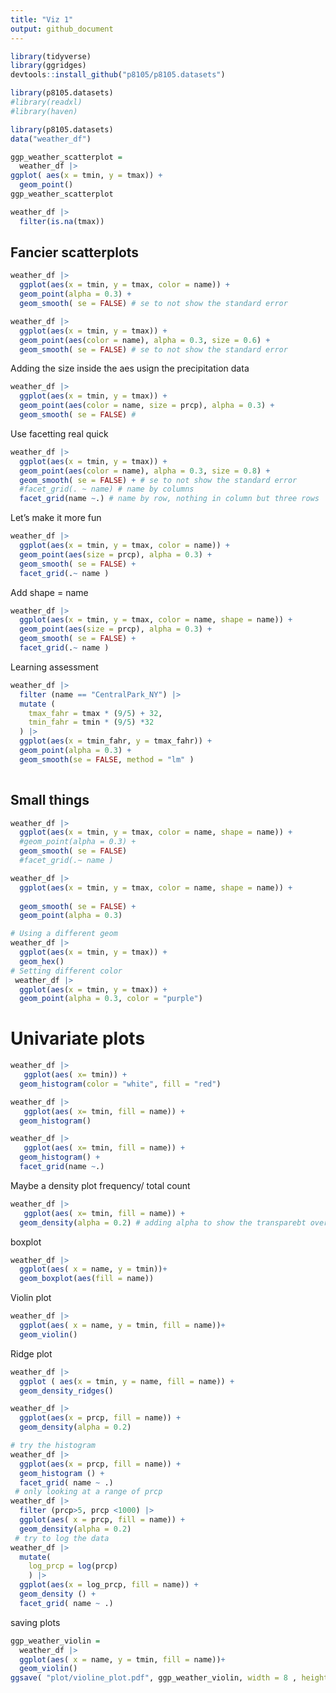 ```yaml
---
title: "Viz 1"
output: github_document
---
```


```r
library(tidyverse)
library(ggridges)
devtools::install_github("p8105/p8105.datasets")

library(p8105.datasets)
#library(readxl)
#library(haven)
```

```r
library(p8105.datasets)
data("weather_df")
```

```r
ggp_weather_scatterplot = 
  weather_df |>
ggplot( aes(x = tmin, y = tmax)) + 
  geom_point()
ggp_weather_scatterplot
```

```r
weather_df |>
  filter(is.na(tmax))
```
## Fancier scatterplots
```r
weather_df |>
  ggplot(aes(x = tmin, y = tmax, color = name)) +
  geom_point(alpha = 0.3) +
  geom_smooth( se = FALSE) # se to not show the standard error
```
```r
weather_df |>
  ggplot(aes(x = tmin, y = tmax)) +
  geom_point(aes(color = name), alpha = 0.3, size = 0.6) +
  geom_smooth( se = FALSE) # se to not show the standard error


```

Adding the size inside the aes usign the precipitation data

```r
weather_df |>
  ggplot(aes(x = tmin, y = tmax)) +
  geom_point(aes(color = name, size = prcp), alpha = 0.3) +
  geom_smooth( se = FALSE) # 
```
 Use facetting real quick
```r
weather_df |>
  ggplot(aes(x = tmin, y = tmax)) +
  geom_point(aes(color = name), alpha = 0.3, size = 0.8) +
  geom_smooth( se = FALSE) + # se to not show the standard error
  #facet_grid(. ~ name) # name by columns
  facet_grid(name ~.) # name by row, nothing in column but three rows

```
 Let's make it more fun
```r
weather_df |>
  ggplot(aes(x = tmin, y = tmax, color = name)) +
  geom_point(aes(size = prcp), alpha = 0.3) +
  geom_smooth( se = FALSE) +
  facet_grid(.~ name )
```
 Add shape = name
```r
weather_df |>
  ggplot(aes(x = tmin, y = tmax, color = name, shape = name)) +
  geom_point(aes(size = prcp), alpha = 0.3) +
  geom_smooth( se = FALSE) +
  facet_grid(.~ name )
```
 Learning assessment
```r
weather_df |>
  filter (name == "CentralPark_NY") |>
  mutate (
    tmax_fahr = tmax * (9/5) + 32,
    tmin_fahr = tmin * (9/5) *32
  ) |>
  ggplot(aes(x = tmin_fahr, y = tmax_fahr)) +
  geom_point(alpha = 0.3) +
  geom_smooth(se = FALSE, method = "lm" )
  
```

## Small things
```r
weather_df |>
  ggplot(aes(x = tmin, y = tmax, color = name, shape = name)) +
  #geom_point(alpha = 0.3) +
  geom_smooth( se = FALSE) 
  #facet_grid(.~ name )

weather_df |>
  ggplot(aes(x = tmin, y = tmax, color = name, shape = name)) +
  
  geom_smooth( se = FALSE) +
  geom_point(alpha = 0.3) 

# Using a different geom
weather_df |>
  ggplot(aes(x = tmin, y = tmax)) +
  geom_hex()
# Setting different color
 weather_df |>
  ggplot(aes(x = tmin, y = tmax)) +
  geom_point(alpha = 0.3, color = "purple")
```

# Univariate plots
```r
weather_df |>
   ggplot(aes( x= tmin)) +
  geom_histogram(color = "white", fill = "red")
```

```r
weather_df |>
   ggplot(aes( x= tmin, fill = name)) +
  geom_histogram()
```

```r
weather_df |>
   ggplot(aes( x= tmin, fill = name)) +
  geom_histogram() +
  facet_grid(name ~.)
```
Maybe a density plot
frequency/ total count
```r
weather_df |>
   ggplot(aes( x= tmin, fill = name)) +
  geom_density(alpha = 0.2) # adding alpha to show the transparebt overlap
```
 
boxplot
```r
weather_df |>
  ggplot(aes( x = name, y = tmin))+
  geom_boxplot(aes(fill = name))
```
Violin plot

```r
weather_df |>
  ggplot(aes( x = name, y = tmin, fill = name))+
  geom_violin()
```
 Ridge plot
```r
weather_df |>
  ggplot ( aes(x = tmin, y = name, fill = name)) +
  geom_density_ridges()
```
```r
weather_df |>
  ggplot(aes(x = prcp, fill = name)) +
  geom_density(alpha = 0.2)

# try the histogram
weather_df |>
  ggplot(aes(x = prcp, fill = name)) +
  geom_histogram () +
  facet_grid( name ~ .)
 # only looking at a range of prcp 
weather_df |>
  filter (prcp>5, prcp <1000) |>
  ggplot(aes( x = prcp, fill = name)) +
  geom_density(alpha = 0.2)
 # try to log the data
weather_df |>
  mutate( 
    log_prcp = log(prcp)
    ) |>
  ggplot(aes(x = log_prcp, fill = name)) +
  geom_density () +
  facet_grid( name ~ .)
```
 saving plots
```r
ggp_weather_violin = 
  weather_df |>
  ggplot(aes( x = name, y = tmin, fill = name))+
  geom_violin()
ggsave( "plot/violine_plot.pdf", ggp_weather_violin, width = 8 , height = 6)
```
 
